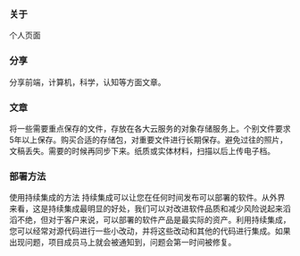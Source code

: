 ### 关于

个人页面

### 分享

分享前端，计算机，科学，认知等方面文章。


### 文章

将一些需要重点保存的文件，存放在各大云服务的对象存储服务上。个别文件要求5年以上保存。购买合适的存储包，对重要文件进行长期保存。避免过往的照片，文稿丢失。需要的时候再同步下来。纸质或实体材料，扫描以后上传电子档。

### 部署方法

使用持续集成的方法
持续集成可以让您在任何时间发布可以部署的软件。从外界来看，这是持续集成最明显的好处，我们可以对改进软件品质和减少风险说起来滔滔不绝，但对于客户来说，可以部署的软件产品是最实际的资产。利用持续集成，您可以经常对源代码进行一些小改动，并将这些改动和其他的代码进行集成。如果出现问题，项目成员马上就会被通知到，问题会第一时间被修复。